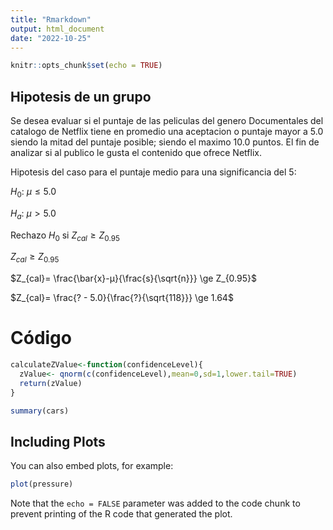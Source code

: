 ```yaml
---
title: "Rmarkdown"
output: html_document
date: "2022-10-25"
---
```


```r
knitr::opts_chunk$set(echo = TRUE)
```


## Hipotesis de un grupo

Se desea evaluar si el puntaje de las peliculas del genero Documentales del catalogo de Netflix tiene en promedio una aceptacion o puntaje mayor a $5.0$ siendo la mitad del puntaje posible; siendo el maximo $10.0$ puntos. El fin de analizar si al publico le gusta el contenido que ofrece Netflix. 

Hipotesis del caso para el puntaje medio para una significancia del $5%$:

$H_0$: $μ \leq 5.0$

$H_a$: $μ >  5.0$

Rechazo $H_0$ si $Z_{cal} \ge Z_{0.95}$

$Z_{cal} \ge Z_{0.95}$

$Z_{cal}= \frac{\bar{x}-μ}{\frac{s}{\sqrt{n}}} \ge Z_{0.95}$

$Z_{cal}= \frac{? - 5.0}{\frac{?}{\sqrt{118}}} \ge 1.64$

# Código

```R
calculateZValue<-function(confidenceLevel){
  zValue<- qnorm(c(confidenceLevel),mean=0,sd=1,lower.tail=TRUE)
  return(zValue)
}
```

```r
summary(cars)
```

## Including Plots

You can also embed plots, for example:

```r
plot(pressure)
```

Note that the `echo = FALSE` parameter was added to the code chunk to prevent printing of the R code that generated the plot.
